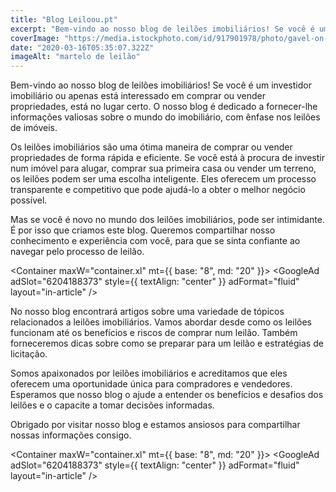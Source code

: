 ```yaml
---
title: "Blog Leiloou.pt"
excerpt: "Bem-vindo ao nosso blog de leilões imobiliários! Se você é um investidor imobiliário ou apenas está interessado em comprar ou vender propriedades, está no lugar certo. O nosso blog é dedicado a fornecer-lhe informações valiosas sobre o mundo do imobiliário, com ênfase nos leilões de imóveis."
coverImage: "https://media.istockphoto.com/id/917901978/photo/gavel-on-auction-word.jpg?s=612x612&w=0&k=20&c=e5mnLUG2UEg6y8zfO1zc7Gi4Ed8PEEeV3eGeYOKxKBI="
date: "2020-03-16T05:35:07.322Z"
imageAlt: "martelo de leilão"
---
```


Bem-vindo ao nosso blog de leilões imobiliários! Se você é um investidor imobiliário ou apenas está interessado em comprar ou vender propriedades, está no lugar certo. O nosso blog é dedicado a fornecer-lhe informações valiosas sobre o mundo do imobiliário, com ênfase nos leilões de imóveis.

Os leilões imobiliários são uma ótima maneira de comprar ou vender propriedades de forma rápida e eficiente. Se você está à procura de investir num imóvel para alugar, comprar sua primeira casa ou vender um terreno, os leilões podem ser uma escolha inteligente. Eles oferecem um processo transparente e competitivo que pode ajudá-lo a obter o melhor negócio possível.

Mas se você é novo no mundo dos leilões imobiliários, pode ser intimidante. É por isso que criamos este blog. Queremos compartilhar nosso conhecimento e experiência com você, para que se sinta confiante ao navegar pelo processo de leilão.

<Container maxW="container.xl" mt={{ base: "8", md: "20" }}>
  <GoogleAd
    adSlot="6204188373"
    style={{ textAlign: "center" }}
    adFormat="fluid"
    layout="in-article"
  />
</Container>

No nosso blog encontrará artigos sobre uma variedade de tópicos relacionados a leilões imobiliários. Vamos abordar desde como os leilões funcionam até os benefícios e riscos de comprar num leilão. Também forneceremos dicas sobre como se preparar para um leilão e estratégias de licitação.

Somos apaixonados por leilões imobiliários e acreditamos que eles oferecem uma oportunidade única para compradores e vendedores. Esperamos que nosso blog o ajude a entender os benefícios e desafios dos leilões e o capacite a tomar decisões informadas.

Obrigado por visitar nosso blog e estamos ansiosos para compartilhar nossas informações consigo.

<Container maxW="container.xl" mt={{ base: "8", md: "20" }}>
  <GoogleAd
    adSlot="6204188373"
    style={{ textAlign: "center" }}
    adFormat="fluid"
    layout="in-article"
  />
</Container>
